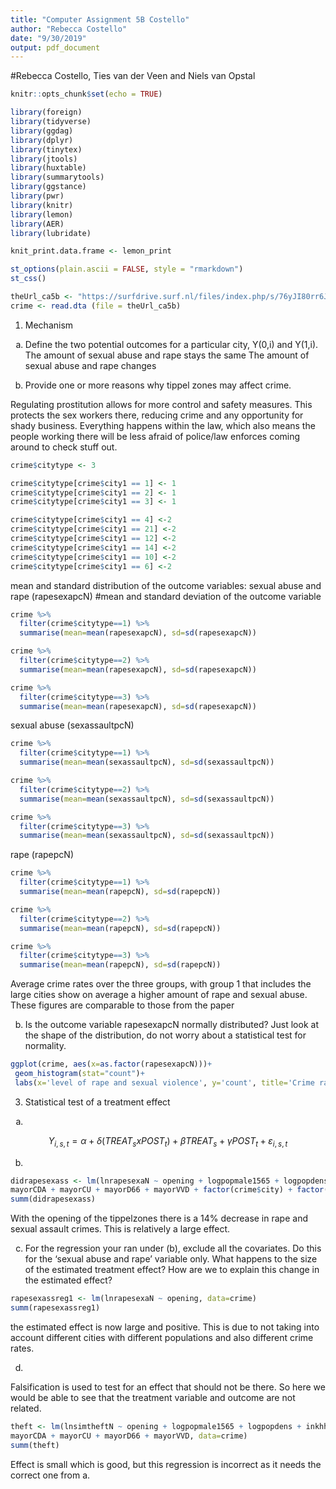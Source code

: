 ```yaml
---
title: "Computer Assignment 5B Costello"
author: "Rebecca Costello"
date: "9/30/2019"
output: pdf_document
---
```


#Rebecca Costello, Ties van der Veen and Niels van Opstal

```r
knitr::opts_chunk$set(echo = TRUE)
```



```r
library(foreign)
library(tidyverse)
library(ggdag)
library(dplyr)
library(tinytex)
library(jtools)
library(huxtable)
library(summarytools)
library(ggstance)
library(pwr)
library(knitr)
library(lemon)
library(AER)
library(lubridate)
```

```r
knit_print.data.frame <- lemon_print

st_options(plain.ascii = FALSE, style = "rmarkdown")
st_css()
```

```r
theUrl_ca5b <- "https://surfdrive.surf.nl/files/index.php/s/76yJI80rr6J9eYN/download"
crime <- read.dta (file = theUrl_ca5b)
```

1. Mechanism

(a) Define the two potential outcomes for a particular city, Y(0,i) and Y(1,i).
The amount of sexual abuse and rape stays the same 
The amount of sexual abuse and rape changes

(b) Provide one or more reasons why tippel zones may affect crime. 

Regulating prostitution allows for more control and safety measures. This protects the sex workers there, reducing crime and any opportunity for shady business. Everything happens within the law, which also means the people working there will be less afraid of police/law enforces coming around to check stuff out.



```r
crime$citytype <- 3

crime$citytype[crime$city1 == 1] <- 1
crime$citytype[crime$city1 == 2] <- 1
crime$citytype[crime$city1 == 3] <- 1

crime$citytype[crime$city1 == 4] <-2
crime$citytype[crime$city1 == 21] <-2
crime$citytype[crime$city1 == 12] <-2
crime$citytype[crime$city1 == 14] <-2
crime$citytype[crime$city1 == 10] <-2
crime$citytype[crime$city1 == 6] <-2
```
               
mean and standard distribution of the outcome variables:
sexual abuse and rape (rapesexapcN)
#mean and standard deviation of the outcome variable 

```r
crime %>%
  filter(crime$citytype==1) %>%
  summarise(mean=mean(rapesexapcN), sd=sd(rapesexapcN))
```

```r
crime %>%
  filter(crime$citytype==2) %>%
  summarise(mean=mean(rapesexapcN), sd=sd(rapesexapcN))
```

```r
crime %>%
  filter(crime$citytype==3) %>%
  summarise(mean=mean(rapesexapcN), sd=sd(rapesexapcN))
```


sexual abuse (sexassaultpcN)
```r
crime %>%
  filter(crime$citytype==1) %>%
  summarise(mean=mean(sexassaultpcN), sd=sd(sexassaultpcN))
```

```r
crime %>%
  filter(crime$citytype==2) %>%
  summarise(mean=mean(sexassaultpcN), sd=sd(sexassaultpcN))
```

```r
crime %>%
  filter(crime$citytype==3) %>%
  summarise(mean=mean(sexassaultpcN), sd=sd(sexassaultpcN))
```


rape (rapepcN)

```r
crime %>%
  filter(crime$citytype==1) %>%
  summarise(mean=mean(rapepcN), sd=sd(rapepcN))
```


```r
crime %>%
  filter(crime$citytype==2) %>%
  summarise(mean=mean(rapepcN), sd=sd(rapepcN))
```


```r
crime %>%
  filter(crime$citytype==3) %>%
  summarise(mean=mean(rapepcN), sd=sd(rapepcN))
```

Average crime rates over the three groups, with group 1 that includes the large cities show on average a higher amount of rape and sexual abuse. These figures are comparable to those from the paper

\newpage
(b) Is the outcome variable rapesexapcN normally distributed? Just look at the shape of the distribution, do not worry about a statistical test for normality.

```r


ggplot(crime, aes(x=as.factor(rapesexapcN)))+
 geom_histogram(stat="count")+
 labs(x='level of rape and sexual violence', y='count', title='Crime rates')
```


3. Statistical test of a treatment effect

(a)

$$Y_{i, s, t} = \alpha + \delta (TREAT_{s} x POST_{t}) + \beta TREAT_{s} + \gamma POST_{t} + \varepsilon_{i, s ,t}$$


(b)

```r
didrapesexass <- lm(lnrapesexaN ~ opening + logpopmale1565 + logpopdens + inkhh + educhpc + nondutchpc + insurWWAO +
mayorCDA + mayorCU + mayorD66 + mayorVVD + factor(crime$city) + factor(crime$year), data=crime)
summ(didrapesexass)
```
 
 With the opening of the tippelzones there is a 14% decrease in rape and sexual assault crimes. This is relatively a large effect. 

(c) For the regression your ran under (b), exclude all the covariates. Do this for the ‘sexual abuse and rape’ variable only. What happens to the size of the estimated treatment effect? How are we to explain this change in the estimated effect?

```r
rapesexassreg1 <- lm(lnrapesexaN ~ opening, data=crime)
summ(rapesexassreg1)
```


the estimated effect is now large and positive. This is due to not taking into account different cities with different populations and also different crime rates. 

(d)

Falsification is used to test for an effect that should not be there. So here we would be able to see that the treatment variable and outcome are not related.

```r
theft <- lm(lnsimtheftN ~ opening + logpopmale1565 + logpopdens + inkhh + educhpc + nondutchpc + insurWWAO +
mayorCDA + mayorCU + mayorD66 + mayorVVD, data=crime)
summ(theft)
```

Effect is small which is good, but this regression is incorrect as it needs the correct one from a.    
               
               
               
               
               
               
               
               
               
               
               
               
               
               
               
               
               
               
               
               
               
               
               
               
               
               
               
               